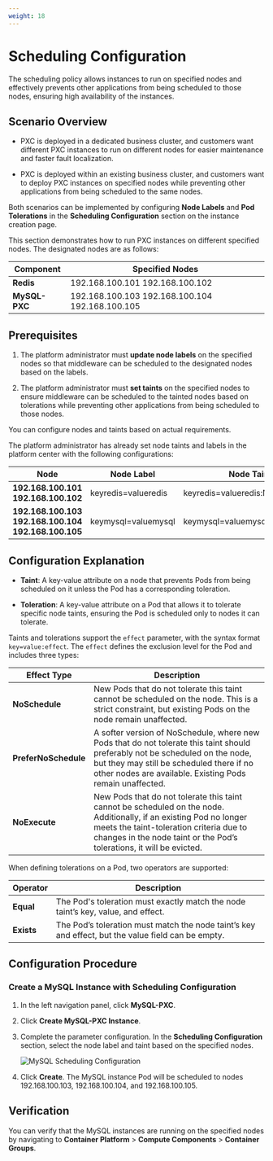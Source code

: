 ```yaml
---
weight: 18 
---
```


# Scheduling Configuration

The scheduling policy allows instances to run on specified nodes and effectively prevents other applications from being scheduled to those nodes, ensuring high availability of the instances.

## Scenario Overview

* PXC is deployed in a dedicated business cluster, and customers want different PXC instances to run on different nodes for easier maintenance and faster fault localization.

* PXC is deployed within an existing business cluster, and customers want to deploy PXC instances on specified nodes while preventing other applications from being scheduled to the same nodes.

Both scenarios can be implemented by configuring **Node Labels** and **Pod Tolerations** in the **Scheduling Configuration** section on the instance creation page.

This section demonstrates how to run PXC instances on different specified nodes. The designated nodes are as follows:

| Component  | Specified Nodes |
| ---  | --- |
| **Redis**  | 192.168.100.101 192.168.100.102 |
| **MySQL-PXC**  | 192.168.100.103 192.168.100.104 192.168.100.105 |

## Prerequisites

1. The platform administrator must **update node labels** on the specified nodes so that middleware can be scheduled to the designated nodes based on the labels.

2. The platform administrator must **set taints** on the specified nodes to ensure middleware can be scheduled to the tainted nodes based on tolerations while preventing other applications from being scheduled to those nodes.

You can configure nodes and taints based on actual requirements.

The platform administrator has already set node taints and labels in the platform center with the following configurations:

| Node  | Node Label  | Node Taint |
| ---  | ---  | --- |
| **192.168.100.101 192.168.100.102**  | keyredis=valueredis  | keyredis=valueredis:NoSchedule |
| **192.168.100.103 192.168.100.104 192.168.100.105**  | keymysql=valuemysql  | keymysql=valuemysql:NoSchedule |

## Configuration Explanation

* **Taint**: A key-value attribute on a node that prevents Pods from being scheduled on it unless the Pod has a corresponding toleration.

* **Toleration**: A key-value attribute on a Pod that allows it to tolerate specific node taints, ensuring the Pod is scheduled only to nodes it can tolerate.

Taints and tolerations support the `effect` parameter, with the syntax format `key=value:effect`. The `effect` defines the exclusion level for the Pod and includes three types:

| Effect Type  | Description |
| ---  | --- |
| **NoSchedule**  | New Pods that do not tolerate this taint cannot be scheduled on the node. This is a strict constraint, but existing Pods on the node remain unaffected. |
| **PreferNoSchedule**  | A softer version of NoSchedule, where new Pods that do not tolerate this taint should preferably not be scheduled on the node, but they may still be scheduled there if no other nodes are available. Existing Pods remain unaffected. |
| **NoExecute**  | New Pods that do not tolerate this taint cannot be scheduled on the node. Additionally, if an existing Pod no longer meets the taint-toleration criteria due to changes in the node taint or the Pod’s tolerations, it will be evicted. |

When defining tolerations on a Pod, two operators are supported:

| Operator  | Description |
| ---  | --- |
| **Equal**  | The Pod's toleration must exactly match the node taint’s key, value, and effect. |
| **Exists**  | The Pod’s toleration must match the node taint’s key and effect, but the value field can be empty. |

## Configuration Procedure

### Create a MySQL Instance with Scheduling Configuration

1. In the left navigation panel, click **MySQL-PXC**.

2. Click **Create MySQL-PXC Instance**.

3. Complete the parameter configuration. In the **Scheduling Configuration** section, select the node label and taint based on the specified nodes.

    ![MySQL Scheduling Configuration](../assets/44schedule.png)

4. Click **Create**. The MySQL instance Pod will be scheduled to nodes 192.168.100.103, 192.168.100.104, and 192.168.100.105.

## Verification

You can verify that the MySQL instances are running on the specified nodes by navigating to **Container Platform** > **Compute Components** > **Container Groups**.
